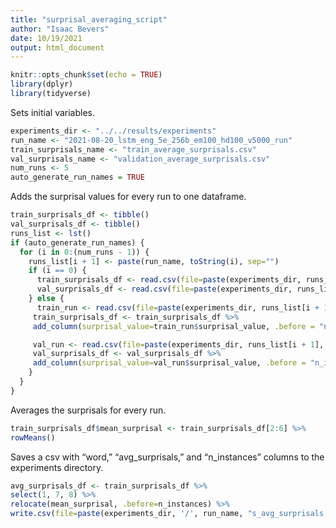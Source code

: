 ```yaml
---
title: "surprisal_averaging_script"
author: "Isaac Bevers"
date: 10/19/2021
output: html_document
---
```

```r
knitr::opts_chunk$set(echo = TRUE)
library(dplyr)
library(tidyverse)
```

Sets initial variables.
```R
experiments_dir <- "../../results/experiments"
run_name <- "2021-08-20_lstm_eng_5e_256b_em100_hd100_v5000_run"
train_surprisals_name <- "train_average_surprisals.csv"
val_surprisals_name <- "validation_average_surprisals.csv"
num_runs <- 5
auto_generate_run_names = TRUE
```

Adds the surprisal values for every run to one dataframe.
```R
train_surprisals_df <- tibble()
val_surprisals_df <- tibble()
runs_list <- lst()
if (auto_generate_run_names) {
  for (i in 0:(num_runs - 1)) {
    runs_list[i + 1] <- paste(run_name, toString(i), sep="")
    if (i == 0) {
      train_surprisals_df <- read.csv(file=paste(experiments_dir, runs_list[i + 1], train_surprisals_name, sep="/"))
      val_surprisals_df <- read.csv(file=paste(experiments_dir, runs_list[i + 1], val_surprisals_name, sep="/"))
    } else {
      train_run <- read.csv(file=paste(experiments_dir, runs_list[i + 1], train_surprisals_name, sep="/"))
     train_surprisals_df <- train_surprisals_df %>% 
     add_column(surprisal_value=train_run$surprisal_value, .before = "n_instances")

     val_run <- read.csv(file=paste(experiments_dir, runs_list[i + 1], val_surprisals_name, sep="/"))
     val_surprisals_df <- val_surprisals_df %>% 
     add_column(surprisal_value=val_run$surprisal_value, .before = "n_instances")
    }
  }
}
```

Averages the surprisals for every run.
```R
train_surprisals_df$mean_surprisal <- train_surprisals_df[2:6] %>% 
rowMeans()
```

Saves a csv with "word," "avg_surprisals," and "n_instances" columns to the 
experiments directory.
```R
avg_surprisals_df <- train_surprisals_df %>% 
select(1, 7, 8) %>%
relocate(mean_surprisal, .before=n_instances) %>% 
write.csv(file=paste(experiments_dir, '/', run_name, "s_avg_surprisals.csv", sep=''))
```